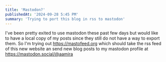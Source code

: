 ```yaml
---
title: 'Mastodon?'
publishedAt: '2024-09-28 5:45 PM'
summary: 'Trying to port this blog in rss to mastodon'
---
```


I've been pretty exited to use mastodon these past few days but would like to have a local copy of my posts since they still do not have a way to export them. So I'm trying out https://mastofeed.org which should take the rss feed of this new website an send new blog posts to my mastodon profile at https://mastodon.social/@aamira
